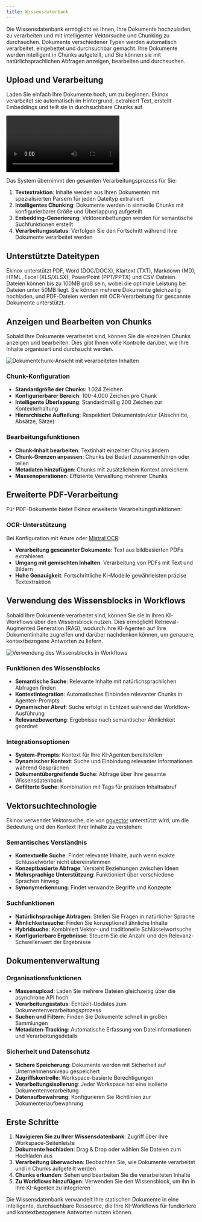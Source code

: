 ```yaml
---
title: Wissensdatenbank
---
```



Die Wissensdatenbank ermöglicht es Ihnen, Ihre Dokumente hochzuladen, zu verarbeiten und mit intelligenter Vektorsuche und Chunking zu durchsuchen. Dokumente verschiedener Typen werden automatisch verarbeitet, eingebettet und durchsuchbar gemacht. Ihre Dokumente werden intelligent in Chunks aufgeteilt, und Sie können sie mit natürlichsprachlichen Abfragen anzeigen, bearbeiten und durchsuchen.

## Upload und Verarbeitung

Laden Sie einfach Ihre Dokumente hoch, um zu beginnen. Ekinox verarbeitet sie automatisch im Hintergrund, extrahiert Text, erstellt Embeddings und teilt sie in durchsuchbare Chunks auf.

<div className="mx-auto w-full overflow-hidden rounded-lg">
  <Video src="knowledgebase-1.mp4" width={700} height={450} />
</div>

Das System übernimmt den gesamten Verarbeitungsprozess für Sie:

1. **Textextraktion**: Inhalte werden aus Ihren Dokumenten mit spezialisierten Parsern für jeden Dateityp extrahiert
2. **Intelligentes Chunking**: Dokumente werden in sinnvolle Chunks mit konfigurierbarer Größe und Überlappung aufgeteilt
3. **Embedding-Generierung**: Vektoreinbettungen werden für semantische Suchfunktionen erstellt
4. **Verarbeitungsstatus**: Verfolgen Sie den Fortschritt während Ihre Dokumente verarbeitet werden

## Unterstützte Dateitypen

Ekinox unterstützt PDF, Word (DOC/DOCX), Klartext (TXT), Markdown (MD), HTML, Excel (XLS/XLSX), PowerPoint (PPT/PPTX) und CSV-Dateien. Dateien können bis zu 100MB groß sein, wobei die optimale Leistung bei Dateien unter 50MB liegt. Sie können mehrere Dokumente gleichzeitig hochladen, und PDF-Dateien werden mit OCR-Verarbeitung für gescannte Dokumente unterstützt.

## Anzeigen und Bearbeiten von Chunks

Sobald Ihre Dokumente verarbeitet sind, können Sie die einzelnen Chunks anzeigen und bearbeiten. Dies gibt Ihnen volle Kontrolle darüber, wie Ihre Inhalte organisiert und durchsucht werden.

<Image src="/static/knowledgebase/knowledgebase.png" alt="Dokumentchunk-Ansicht mit verarbeiteten Inhalten" width={800} height={500} />

### Chunk-Konfiguration
- **Standardgröße der Chunks**: 1.024 Zeichen
- **Konfigurierbarer Bereich**: 100-4.000 Zeichen pro Chunk
- **Intelligente Überlappung**: Standardmäßig 200 Zeichen zur Kontexterhaltung
- **Hierarchische Aufteilung**: Respektiert Dokumentstruktur (Abschnitte, Absätze, Sätze)

### Bearbeitungsfunktionen
- **Chunk-Inhalt bearbeiten**: Textinhalt einzelner Chunks ändern
- **Chunk-Grenzen anpassen**: Chunks bei Bedarf zusammenführen oder teilen
- **Metadaten hinzufügen**: Chunks mit zusätzlichem Kontext anreichern
- **Massenoperationen**: Effiziente Verwaltung mehrerer Chunks

## Erweiterte PDF-Verarbeitung

Für PDF-Dokumente bietet Ekinox erweiterte Verarbeitungsfunktionen:

### OCR-Unterstützung
Bei Konfiguration mit Azure oder [Mistral OCR](https://docs.mistral.ai/ocr/):
- **Verarbeitung gescannter Dokumente**: Text aus bildbasierten PDFs extrahieren
- **Umgang mit gemischten Inhalten**: Verarbeitung von PDFs mit Text und Bildern
- **Hohe Genauigkeit**: Fortschrittliche KI-Modelle gewährleisten präzise Textextraktion

## Verwendung des Wissensblocks in Workflows

Sobald Ihre Dokumente verarbeitet sind, können Sie sie in Ihren KI-Workflows über den Wissensblock nutzen. Dies ermöglicht Retrieval-Augmented Generation (RAG), wodurch Ihre KI-Agenten auf Ihre Dokumentinhalte zugreifen und darüber nachdenken können, um genauere, kontextbezogene Antworten zu liefern.

<Image src="/static/knowledgebase/knowledgebase-2.png" alt="Verwendung des Wissensblocks in Workflows" width={800} height={500} />

### Funktionen des Wissensblocks
- **Semantische Suche**: Relevante Inhalte mit natürlichsprachlichen Abfragen finden
- **Kontextintegration**: Automatisches Einbinden relevanter Chunks in Agenten-Prompts
- **Dynamischer Abruf**: Suche erfolgt in Echtzeit während der Workflow-Ausführung
- **Relevanzbewertung**: Ergebnisse nach semantischer Ähnlichkeit geordnet

### Integrationsoptionen
- **System-Prompts**: Kontext für Ihre KI-Agenten bereitstellen
- **Dynamischer Kontext**: Suche und Einbindung relevanter Informationen während Gesprächen
- **Dokumentübergreifende Suche**: Abfrage über Ihre gesamte Wissensdatenbank
- **Gefilterte Suche**: Kombination mit Tags für präzisen Inhaltsabruf

## Vektorsuchtechnologie

Ekinox verwendet Vektorsuche, die von [pgvector](https://github.com/pgvector/pgvector) unterstützt wird, um die Bedeutung und den Kontext Ihrer Inhalte zu verstehen:

### Semantisches Verständnis
- **Kontextuelle Suche**: Findet relevante Inhalte, auch wenn exakte Schlüsselwörter nicht übereinstimmen
- **Konzeptbasierte Abfrage**: Versteht Beziehungen zwischen Ideen
- **Mehrsprachige Unterstützung**: Funktioniert über verschiedene Sprachen hinweg
- **Synonymerkennung**: Findet verwandte Begriffe und Konzepte

### Suchfunktionen
- **Natürlichsprachige Abfragen**: Stellen Sie Fragen in natürlicher Sprache
- **Ähnlichkeitssuche**: Finden Sie konzeptionell ähnliche Inhalte
- **Hybridsuche**: Kombiniert Vektor- und traditionelle Schlüsselwortsuche
- **Konfigurierbare Ergebnisse**: Steuern Sie die Anzahl und den Relevanz-Schwellenwert der Ergebnisse

## Dokumentenverwaltung

### Organisationsfunktionen
- **Massenupload**: Laden Sie mehrere Dateien gleichzeitig über die asynchrone API hoch
- **Verarbeitungsstatus**: Echtzeit-Updates zum Dokumentenverarbeitungsprozess
- **Suchen und Filtern**: Finden Sie Dokumente schnell in großen Sammlungen
- **Metadaten-Tracking**: Automatische Erfassung von Dateiinformationen und Verarbeitungsdetails

### Sicherheit und Datenschutz
- **Sichere Speicherung**: Dokumente werden mit Sicherheit auf Unternehmensniveau gespeichert
- **Zugriffskontrolle**: Workspace-basierte Berechtigungen
- **Verarbeitungsisolierung**: Jeder Workspace hat eine isolierte Dokumentenverarbeitung
- **Datenaufbewahrung**: Konfigurieren Sie Richtlinien zur Dokumentenaufbewahrung

## Erste Schritte

1. **Navigieren Sie zu Ihrer Wissensdatenbank**: Zugriff über Ihre Workspace-Seitenleiste
2. **Dokumente hochladen**: Drag & Drop oder wählen Sie Dateien zum Hochladen aus
3. **Verarbeitung überwachen**: Beobachten Sie, wie Dokumente verarbeitet und in Chunks aufgeteilt werden
4. **Chunks erkunden**: Sehen und bearbeiten Sie die verarbeiteten Inhalte
5. **Zu Workflows hinzufügen**: Verwenden Sie den Wissensblock, um ihn in Ihre KI-Agenten zu integrieren

Die Wissensdatenbank verwandelt Ihre statischen Dokumente in eine intelligente, durchsuchbare Ressource, die Ihre KI-Workflows für fundiertere und kontextbezogenere Antworten nutzen können.